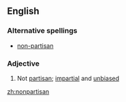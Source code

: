==English==

===Alternative spellings===
* [[non-partisan]]

===Adjective===
{{en-adj}}

# Not [[partisan]]; [[impartial]] and [[unbiased]]

[[zh:nonpartisan]]